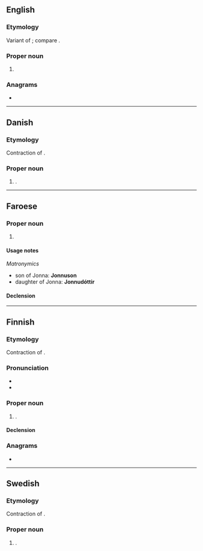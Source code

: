 ==English==

===Etymology===
Variant of {{m|en|Johnna}}; compare {{m|en|Jon}}.

===Proper noun===
{{en-proper noun}}

# {{given name|female|lang=en}}

===Anagrams===
* {{anagrams|en|a=ajnno|Jo-Ann|JoAnn|Joann}}

----

==Danish==

===Etymology===
Contraction of {{m|da|Johanna}}.

===Proper noun===
{{head|da|proper noun|g=c}}

# {{given name|female|lang=da}}.

----

==Faroese==

===Proper noun===
{{head|fo|proper noun|g=f}}

# {{given name|female|lang=fo}}

====Usage notes====
''Matronymics''
* son of Jonna: '''Jonnuson'''
* daughter of Jonna: '''Jonnudóttir'''

====Declension====
{{fo-decl-proper-noun-s-indef|Jonna|Jonnu|Jonnu|Jonnu}}

----

==Finnish==

===Etymology===
Contraction of {{m|fi|Johanna}}.

===Pronunciation===
* {{fi-IPA}}
* {{hyphenation|Jon|na|lang=fi}}

===Proper noun===
{{fi-proper noun}}

# {{given name|female|lang=fi}}.

====Declension====
{{fi-decl-koira|Jonn|||a}}

===Anagrams===
* {{anagrams|fi|a=ajnno|janon|nojan}}

----

==Swedish==

===Etymology===
Contraction of {{m|sv|Johanna}}.

===Proper noun===
{{sv-proper noun|c}}

# {{given name|female|lang=sv}}.